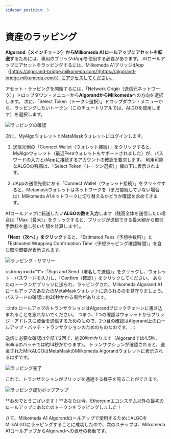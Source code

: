 ```yaml
---
sidebar_position: 3
---
```



# 資産のラッピング

**Algorand（メインチェーン）からMilkomeda A1ロールアップにアセットを転送**するためには、専用のブリッジdAppを使用する必要があります。 A1ロールアップにアセットをラッピングするには、Milkomeda A1ブリッジdApp（[https://algorand-bridge.milkomeda.com/](https://algorand-bridge.milkomeda.com/)）にアクセスしてください。

アセット・ラッピングを開始するには、「Network Origin（送信元ネットワーク）」ドロップダウン・メニューから**AlgorandからMilkomeda**への方向を選択します。 次に、「Select Token（トークン選択）」ドロップダウン・メニューから、ラッピングしたいトークン（このチュートリアルでは、ALGOを使用します）を選択します。

<img src={dappselectorigin} className="img-full" alt="ラッピングの確認" />

次に、MyAlgoウォレットとMetaMaskウォレットにログインします。

1. 送信元側の「Connect Wallet（ウォレット接続）」をクリックすると、MyAlgoウォレット（最近Peraウォレットもサポートされました）が、パスワードの入力とdAppに接続するアカウントの確認を要求します。 利用可能なALGOの残高は、「Select Token（トークン選択）」欄の下に表示されます。

2. dAppの送信先側にある「Connect Wallet（ウォレット接続）」をクリックすると、Metamaskウォレットはネットワークを（まだ接続していない場合は）Milkomeda A1ネットワークに切り替えるかどうか確認を求めてきます。

A1ロールアップに転送したい**ALGOの数を入力**します（残高全体を送信したい場合は「Max（最大）」をクリックすると、ブリッジが送信できる最大額から取引手数料を差し引いた額を計算します）。

**「Next（次へ）」をクリック**すると、「Estimated Fees（予想手数料）」と「Estimated Wrapping Confirmation Time（予想ラッピング確認時間）」を含む取引概要が表示されます。

<img src={wrappingsummary} className="img-full" alt="ラッピング・サマリー" />

<strong x=id="1">「Sign and Send（署名して送信）」をクリック</strong>し、ウォレット・パスワードを入力し、「Confirm（確認）」をクリックしてください。 あなたのトークンがブリッジに送られ、ラッピングされ、Milkomeda Algorand A1ロールアップのあなたのMetaMaskウォレットに送られるのを見守りましょう。 パスワードの確認に約20秒かかる場合があります。

:::info
ロールアップのトランザクションはAlgorandブロックチェーンに書き込まれることを忘れないでください。 つまり、1つの確認はウォレットからブリッジ・アドレスに資金を送信するためのもので、2つ目の確認はAlgorand上のロールアップ・バッチ・トランザクションのためのものなのです。
:::

送信に必要な確認は全部で2回で、約20秒かかります（Algorandでは4.5秒、Rollupのバッチでは約14秒かかります）。 トランザクションが確認されると、送金されたMilkALGOはMetaMaskのMilkomeda Algorandウォレットに表示されるはずです。

<img src={wrappingcompleted} className="img-full" alt="ラッピング完了" />

これで、トランザクションがブリッジを通過する様子を見ることができます。

<img src={wrapsuccess} className="img-full" alt="ラッピング成功ポップアップ" />

**おめでとうございます！**あなたは今、Ethereumエコシステム以外の最初のロールアップにあなたのトークンをラッピングしました！

さて、Milkomeda A1 Algorandロールアップで使用するためにALGOをMilkALGOにラッピングすることに成功したので、次のステップは、Milkomeda A1ロールアップからAlgorandへの資産の移動です。
